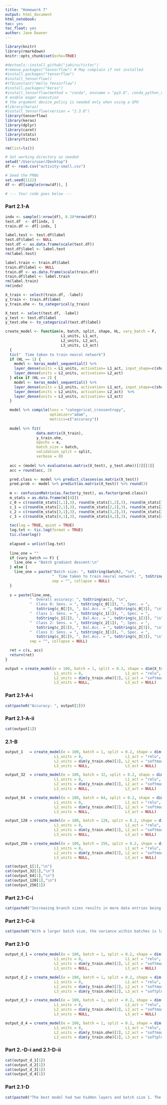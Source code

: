 ```yaml
---
title: "Homework 7"
output: html_document
html_notebook:
toc: yes
toc_float: yes
author: Jane Downer
---
```

  
```r
library(knitr)
library(rmarkdown)
knitr::opts_chunk$set(echo=TRUE)
```

```r
#devtools::install_github("jabiru/tictoc")
#remove.packages("tensorflow") # May complain if not installed
#install.packages("tensorflow")
#install_tensorflow()
#tf$constant("Hello Tensorflow")
#install.packages("keras")
#install_tensorflow(method = "conda", envname = "py3.6", conda_python_version = "3.6")
# enable eager execution
# the argument device_policy is needed only when using a GPU
#library(keras)
#install_tensorflow(version = "2.3.0")
library(tensorflow)
library(keras)
library(dplyr)
library(caret)
library(stats)
library(tictoc)

rm(list=ls())

# Set working directory as needed
setwd("/Users/user/Desktop")
df <- read.csv("activity-small.csv")

# Seed the PRNG
set.seed(1122)
df <- df[sample(nrow(df)), ]

# --- Your code goes below ---
```


### Part 2.1-A
```r
indx <- sample(1:nrow(df), 0.20*nrow(df))
test.df  <- df[indx, ]
train.df <- df[-indx, ]

label.test <- test.df$label
test.df$label <- NULL
test.df <- as.data.frame(scale(test.df))
test.df$label <- label.test
rm(label.test)

label.train <- train.df$label
train.df$label <- NULL
train.df <- as.data.frame(scale(train.df))
train.df$label <- label.train
rm(label.train)
rm(indx)

X_train <- select(train.df, -label)
y_train <- train.df$label
y_train.ohe <- to_categorical(y_train)

X_test <- select(test.df, -label)
y_test <- test.df$label
y_test.ohe <- to_categorical(test.df$label)
```


```r
create_model <- function(e, batch, split, shape, HL, vary_batch = F,
                         L1_units, L1_act,
                         L2_units, L2_act,
                         L3_units, L3_act)
  {
  tic("  Time taken to train neural network")
  if (HL == 1) {
    model <- keras_model_sequential() %>%
    layer_dense(units = L1_units, activation= L1_act, input_shape=c(shape)) %>%
    layer_dense(units = L2_units, activation= L2_act)    
  } else if (HL == 2) {
    model <- keras_model_sequential() %>%
    layer_dense(units = L1_units, activation= L1_act, input_shape=c(shape)) %>%
    layer_dense(units = L2_units, activation= L2_act)  %>%  
    layer_dense(units = L3_units, activation= L3_act)
  }

  model %>% compile(loss = "categorical_crossentropy", 
                    optimizer="adam", 
                    metrics=c("accuracy"))
  
  model %>% fit(
              data.matrix(X_train),
              y_train.ohe,
              epochs = e,
              batch_size = batch, 
              validation_split = split,
              verbose = 0)
  
  acc = (model %>% evaluate(as.matrix(X_test), y_test.ohe))[2][[1]]
  acc = round(acc, 3)

  pred.class <- model %>% predict_classes(as.matrix(X_test))
  pred.prob <- model %>% predict(as.matrix(X_test)) %>% round(3)
  
  m <- confusionMatrix(as.factor(y_test), as.factor(pred.class))
  m_stats = as.data.frame(m[[4]])
  c_0 = c(round(m_stats[1,1],3), round(m_stats[1,2],3), round(m_stats[1,11],3))
  c_1 = c(round(m_stats[2,1],3), round(m_stats[2,2],3), round(m_stats[2,11],3))
  c_2 = c(round(m_stats[3,1],3), round(m_stats[3,2],3), round(m_stats[3,11],3))
  c_3 = c(round(m_stats[4,1],3), round(m_stats[4,2],3), round(m_stats[4,11],3))

  toc(log = TRUE, quiet = TRUE)
  log.txt <- tic.log(format = TRUE)
  tic.clearlog()
  
  elapsed = unlist(log.txt)
  
  line_one = ""
  if (vary_batch == F) {
    line_one = "Batch gradient descent:\n"
  } else {
    line_one = paste("Batch size: ", toString(batch), "\n",
                     "  Time taken to train neural network: ", toString(elapsed), "\n",
                     sep = "", collapse = NULL)
  }
  
  s = paste(line_one,
           "  Overall accuracy: ", toString(acc), "\n",
           "  Class 0: Sens. = ", toString(c_0[1]), ", Spec. = ",
              toString(c_0[2]), ", Bal.Acc. = ", toString(c_0[3]), "\n",
           "  Class 1: Sens. = ", toString(c_1[1]), ", Spec. = ",
              toString(c_1[2]), ", Bal.Acc. = ", toString(c_1[3]), "\n",
           "  Class 2: Sens. = ", toString(c_2[1]), ", Spec. = ",
              toString(c_2[2]), ", Bal.Acc. = ", toString(c_2[3]), "\n",
           "  Class 3: Sens. = ", toString(c_3[1]), ", Spec. = ",
              toString(c_3[2]), ", Bal.Acc. = ", toString(c_3[3]), "\n",
           sep = "", collapse = NULL)

  ret = c(s, acc)
  return(ret)
}
```


```r
output = create_model(e = 100, batch = 1, split = 0.2, shape = dim(X_train)[2], HL = 1, vary_batch = F,
                      L1_units = 8,                   L1_act = "relu",
                      L2_units = dim(y_train.ohe)[2], L2_act = "softmax",
                      L3_units = NULL,                L3_act = NULL)
```
### Part 2.1-A-i
```r
cat(paste0("Accuracy: ", output[2]))
```

### Part 2.1-A-ii
```r
cat(output[1])
```
### 2.1-B
```r
output_1   = create_model(e = 100, batch = 1, split = 0.2, shape = dim(X_train)[2], HL = 1, vary_batch = T,
                      L1_units = 8,                   L1_act = "relu",
                      L2_units = dim(y_train.ohe)[2], L2_act = "softmax",
                      L3_units = NULL,                L3_act = NULL)

output_32  = create_model(e = 100, batch = 32, split = 0.2, shape = dim(X_train)[2], HL = 1, vary_batch = T,
                      L1_units = 8,                   L1_act = "relu",
                      L2_units = dim(y_train.ohe)[2], L2_act = "softmax",
                      L3_units = NULL,                L3_act = NULL)

output_64  = create_model(e = 100, batch = 64, split = 0.2, shape = dim(X_train)[2], HL = 1, vary_batch = T,
                      L1_units = 8,                   L1_act = "relu",
                      L2_units = dim(y_train.ohe)[2], L2_act = "softmax",
                      L3_units = NULL,                L3_act = NULL)

output_128 = create_model(e = 100, batch = 128, split = 0.2, shape = dim(X_train)[2], HL = 1, vary_batch = T,
                      L1_units = 8,                   L1_act = "relu",
                      L2_units = dim(y_train.ohe)[2], L2_act = "softmax",
                      L3_units = NULL,                L3_act = NULL)

output_256 = create_model(e = 100, batch = 256, split = 0.2, shape = dim(X_train)[2], HL = 1, vary_batch = T,
                      L1_units = 8,                   L1_act = "relu",
                      L2_units = dim(y_train.ohe)[2], L2_act = "softmax",
                      L3_units = NULL,                L3_act = NULL)
```


```r
cat(output_1[1],"\n")
cat(output_32[1],"\n")
cat(output_64[1],"\n")
cat(output_128[1],"\n")
cat(output_256[1])
```
### Part 2.1-C-i
```r
cat(paste0("Increasing branch sizes results in more data entries being processed between the weights being updated. As a result, weights are updated less frequently and execution time is shorter."))
```
### Part 2.1-C-ii
```r
cat(paste0("With a larger batch size, the variance within batches is larger. As a result, when updating the weights, the changes vary more broadly than they do for smaller batch sizes. This leads to lower accuracy -- both balanced and overall. Note: in my results, this effect is not linear and seems to disappear around the 128-batch mark."))
```

### Part 2.1-D
```r
output_d_1 = create_model(e = 100, batch = 1, split = 0.2, shape = dim(X_train)[2], HL = 1, vary_batch = F,
                      L1_units = 8,                   L1_act = "relu",
                      L2_units = dim(y_train.ohe)[2], L2_act = "softmax",
                      L3_units = NULL,                L3_act = NULL)

output_d_2 = create_model(e = 100, batch = 1, split = 0.2, shape = dim(X_train)[2], HL = 2, vary_batch = F,
                      L1_units = 8,                   L1_act = "relu",
                      L2_units = dim(y_train.ohe)[2], L2_act = "softmax",
                      L3_units = dim(y_train.ohe)[2], L3_act = "softplus")

output_d_3 = create_model(e = 100, batch = 1, split = 0.2, shape = dim(X_train)[2], HL = 1, vary_batch = F,
                      L1_units = 8,                   L1_act = "relu",
                      L2_units = dim(y_train.ohe)[2], L2_act = "softmax",
                      L3_units = NULL,                L3_act = NULL)

output_d_4 = create_model(e = 100, batch = 1, split = 0.2, shape = dim(X_train)[2], HL = 2, vary_batch = F,
                      L1_units = 8,                   L1_act = "relu",
                      L2_units = dim(y_train.ohe)[2], L2_act = "softmax",
                      L3_units = dim(y_train.ohe)[2], L3_act = "softplus")
```

### Part 2.-D-i and 2.1-D-ii
```r
cat(output_d_1[1])
cat(output_d_2[1])
cat(output_d_3[1])
cat(output_d_4[1])
```

### Part 2.1-D
```r
cat(paste0("The best model had two hidden layers and batch size 1. The number of neurons per layers were 8, 4, and 4, and these layers' activation funtions were 'relu', 'softmax', and 'softplus'. The overall accuracy was 0.825, which is not all that much greater than our initial accuracy of 0.810. I noticed that changing the number of layers did not guarantee better or worse results -- in the four setups I tried in the above step, two hidden layers was associated with lower accuracy when the initial units were 16, but associated with higher accuracy when the initial units were 8." ))
```
